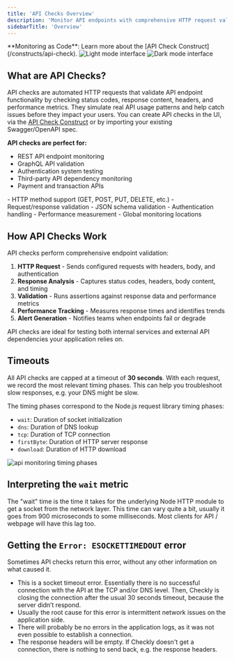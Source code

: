 ```yaml
---
title: 'API Checks Overview'
description: 'Monitor API endpoints with comprehensive HTTP request validation, performance testing, and detailed response analysis.'
sidebarTitle: 'Overview'
---
```

<Tip>
**Monitoring as Code**: Learn more about the [API Check Construct](/constructs/api-check).
</Tip>  

<Frame>
<img 
  className="block dark:hidden" 
  src="/images/api-check-light.png" 
  alt="Light mode interface"
/>
<img 
  className="hidden dark:block" 
  src="/images/api-check-dark.png" 
  alt="Dark mode interface"
/>
</Frame>

## What are API Checks?

API checks are automated HTTP requests that validate API endpoint functionality by checking status codes, response content, headers, and performance metrics. They simulate real API usage patterns and help catch issues before they impact your users. You can create API checks in the UI, via the [API Check Construct](/constructs/api-check) or by importing your existing Swagger/OpenAPI spec.

**API checks are perfect for:**
- REST API endpoint monitoring
- GraphQL API validation
- Authentication system testing
- Third-party API dependency monitoring
- Payment and transaction APIs

<Accordion title="Key capabilities" icon="api">
- HTTP method support (GET, POST, PUT, DELETE, etc.)
- Request/response validation
- JSON schema validation
- Authentication handling
- Performance measurement
- Global monitoring locations
</Accordion>

## How API Checks Work

API checks perform comprehensive endpoint validation:

1. **HTTP Request** - Sends configured requests with headers, body, and authentication
2. **Response Analysis** - Captures status codes, headers, body content, and timing
3. **Validation** - Runs assertions against response data and performance metrics
4. **Performance Tracking** - Measures response times and identifies trends
5. **Alert Generation** - Notifies teams when endpoints fail or degrade

<Tip>
API checks are ideal for testing both internal services and external API dependencies your application relies on.
</Tip>

## Timeouts 

All API checks are capped at a timeout of **30 seconds**. With each request, we record the most relevant timing phases. This can help you troubleshoot slow responses, e.g. your DNS might be slow.

The timing phases correspond to the Node.js request library timing phases:

- `wait`: Duration of socket initialization
- `dns`: Duration of DNS lookup
- `tcp`: Duration of TCP connection
- `firstByte`: Duration of HTTP server response
- `download`: Duration of HTTP download

![api monitoring timing phases](/docs/images/api-checks/timing-phases.png)

## Interpreting the `wait` metric  

The "wait" time is the time it takes for the underlying Node HTTP module to get a socket from the network layer. 
This time can vary quite a bit, usually it goes from 900 microseconds to some milliseconds. Most clients for API / webpage will have this lag too.

## Getting the `Error: ESOCKETTIMEDOUT` error

Sometimes API checks return this error, without any other information on what caused it. 
 
- This is a socket timeout error. Essentially there is no successful connection with the API at the TCP and/or DNS level. 
Then, Checkly is closing the connection after the usual 30 seconds timeout, because the server didn’t respond. 
- Usually the root cause for this error is intermittent network issues on the application side.
- There will probably be no errors in the application logs, as it was not even possible to establish a connection.
- The response headers will be empty. If Checkly doesn't get a connection, there is nothing to send back, e.g. the response headers.




